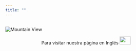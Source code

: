 ```yaml
---
title: ""
---
```


<h2> </h2>

<img src="imagenes/medellin_esp.png" alt="Mountain View">

<center>
Para visitar nuestra página en Inglés
<a href="https://rdaymedellin.github.io/index.html"><img border="0" src="imagenes/ing.png" width="35" height="25"></a>
</center>